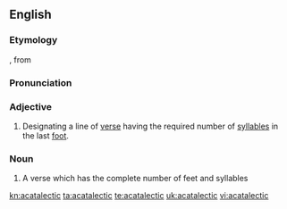 ==English==

===Etymology===
{{etyl|LL.|en}} {{term|acatalecticus|acatalēcticus|lang=la}}, from {{etyl|grc|en}} {{term|akatalēktikos|ακατάληκτος|leaving off|lang=grc}}

===Pronunciation===
{{a|US}} {{IPA|/ˌeɪ.ˌkæt.ə.ˈlɛk.tɪk/}}

===Adjective===
{{head|en|adjective}}

# {{context|poetry|prosody}} Designating a line of [[verse]] having the required number of [[syllables]] in the last [[foot]].

===Noun===
{{en-noun}}

# {{context|poetry|prosody}} A verse which has the complete number of feet and syllables

[[kn:acatalectic]]
[[ta:acatalectic]]
[[te:acatalectic]]
[[uk:acatalectic]]
[[vi:acatalectic]]